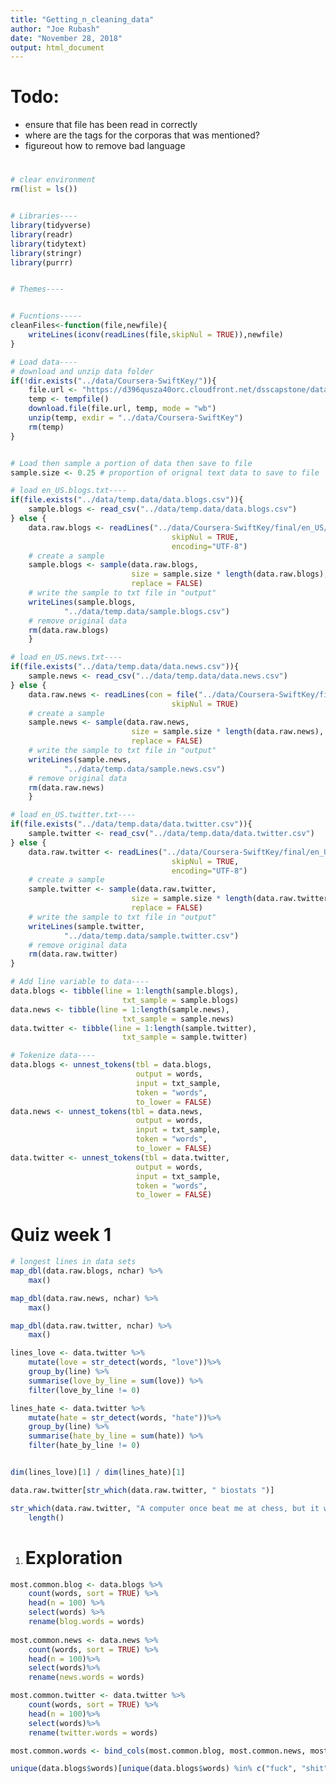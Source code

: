 ```yaml
---
title: "Getting_n_cleaning_data"
author: "Joe Rubash"
date: "November 28, 2018"
output: html_document
---
```


# Todo:
- ensure that file has been read in correctly
- where are the tags for the corporas that was mentioned?
- figureout how to remove bad language

# ##############################################################################
```r
# clear environment
rm(list = ls())


# Libraries----
library(tidyverse)
library(readr)
library(tidytext)
library(stringr)
library(purrr)


# Themes----


# Fucntions-----
cleanFiles<-function(file,newfile){
    writeLines(iconv(readLines(file,skipNul = TRUE)),newfile)
}

# Load data----
# download and unzip data folder
if(!dir.exists("../data/Coursera-SwiftKey/")){
    file.url <- "https://d396qusza40orc.cloudfront.net/dsscapstone/dataset/Coursera-SwiftKey.zip"
    temp <- tempfile()
    download.file(file.url, temp, mode = "wb")
    unzip(temp, exdir = "../data/Coursera-SwiftKey")
    rm(temp)
}


# Load then sample a portion of data then save to file
sample.size <- 0.25 # proportion of orignal text data to save to file

# load en_US.blogs.txt----
if(file.exists("../data/temp.data/data.blogs.csv")){
    sample.blogs <- read_csv("../data/temp.data/data.blogs.csv")
} else {
    data.raw.blogs <- readLines("../data/Coursera-SwiftKey/final/en_US/en_US.blogs.txt",
                                    skipNul = TRUE,
                                    encoding="UTF-8")
    # create a sample
    sample.blogs <- sample(data.raw.blogs,
                           size = sample.size * length(data.raw.blogs),
                           replace = FALSE)
    # write the sample to txt file in "output"
    writeLines(sample.blogs,
            "../data/temp.data/sample.blogs.csv")
    # remove original data
    rm(data.raw.blogs)
    }

# load en_US.news.txt----
if(file.exists("../data/temp.data/data.news.csv")){
    sample.news <- read_csv("../data/temp.data/data.news.csv")
} else {
    data.raw.news <- readLines(con = file("../data/Coursera-SwiftKey/final/en_US/en_US.news.txt", "rb"),
                                    skipNul = TRUE)
    # create a sample
    sample.news <- sample(data.raw.news,
                           size = sample.size * length(data.raw.news),
                           replace = FALSE)
    # write the sample to txt file in "output"
    writeLines(sample.news,
            "../data/temp.data/sample.news.csv")
    # remove original data
    rm(data.raw.news)
    }

# load en_US.twitter.txt----
if(file.exists("../data/temp.data/data.twitter.csv")){
    sample.twitter <- read_csv("../data/temp.data/data.twitter.csv")
} else {
    data.raw.twitter <- readLines("../data/Coursera-SwiftKey/final/en_US/en_US.twitter.txt",
                                    skipNul = TRUE,
                                    encoding="UTF-8")
    # create a sample
    sample.twitter <- sample(data.raw.twitter,
                           size = sample.size * length(data.raw.twitter),
                           replace = FALSE)
    # write the sample to txt file in "output"
    writeLines(sample.twitter,
            "../data/temp.data/sample.twitter.csv")
    # remove original data
    rm(data.raw.twitter)
}

# Add line variable to data----
data.blogs <- tibble(line = 1:length(sample.blogs),
                         txt_sample = sample.blogs)
data.news <- tibble(line = 1:length(sample.news),
                         txt_sample = sample.news)
data.twitter <- tibble(line = 1:length(sample.twitter),
                         txt_sample = sample.twitter)

# Tokenize data----
data.blogs <- unnest_tokens(tbl = data.blogs,
                            output = words,
                            input = txt_sample,
                            token = "words",
                            to_lower = FALSE)
data.news <- unnest_tokens(tbl = data.news,
                            output = words,
                            input = txt_sample,
                            token = "words",
                            to_lower = FALSE)
data.twitter <- unnest_tokens(tbl = data.twitter,
                            output = words,
                            input = txt_sample,
                            token = "words",
                            to_lower = FALSE)

```                            
# ##############################################################################

# Quiz week 1
```r
# longest lines in data sets
map_dbl(data.raw.blogs, nchar) %>% 
    max()

map_dbl(data.raw.news, nchar) %>% 
    max()

map_dbl(data.raw.twitter, nchar) %>% 
    max()

```
```r
lines_love <- data.twitter %>% 
    mutate(love = str_detect(words, "love"))%>%
    group_by(line) %>%
    summarise(love_by_line = sum(love)) %>% 
    filter(love_by_line != 0)

lines_hate <- data.twitter %>% 
    mutate(hate = str_detect(words, "hate"))%>%
    group_by(line) %>%
    summarise(hate_by_line = sum(hate)) %>% 
    filter(hate_by_line != 0)


dim(lines_love)[1] / dim(lines_hate)[1]
```
```r
data.raw.twitter[str_which(data.raw.twitter, " biostats ")]
```

```r
str_which(data.raw.twitter, "A computer once beat me at chess, but it was no match for me at kickboxing") %>% 
    length()
```
#.
# Exploration
```r
most.common.blog <- data.blogs %>%
    count(words, sort = TRUE) %>% 
    head(n = 100) %>% 
    select(words) %>% 
    rename(blog.words = words)
   
most.common.news <- data.news %>%
    count(words, sort = TRUE) %>% 
    head(n = 100)%>% 
    select(words)%>% 
    rename(news.words = words)

most.common.twitter <- data.twitter %>%
    count(words, sort = TRUE) %>% 
    head(n = 100)%>% 
    select(words)%>% 
    rename(twitter.words = words)

most.common.words <- bind_cols(most.common.blog, most.common.news, most.common.twitter)

```
```r
unique(data.blogs$words)[unique(data.blogs$words) %in% c("fuck", "shit", "pussy")]
```
